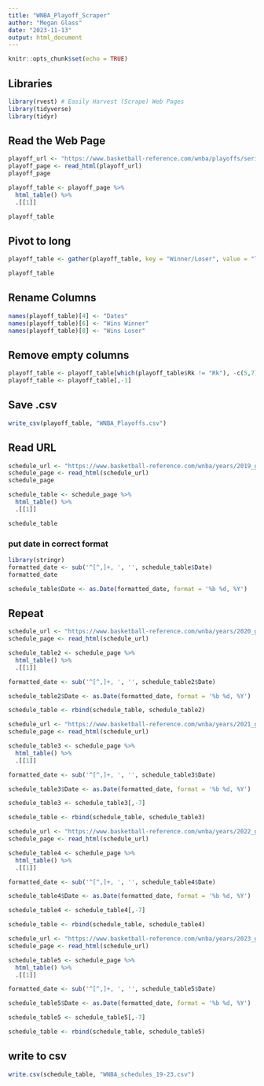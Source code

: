 ---
title: "WNBA_Playoff_Scraper"
author: "Megan Glass"
date: "2023-11-13"
output: html_document
---

```{r setup, include=FALSE}
knitr::opts_chunk$set(echo = TRUE)
```

## Libraries
 
```{r}
library(rvest) # Easily Harvest (Scrape) Web Pages
library(tidyverse)
library(tidyr)
```


## Read the Web Page
```{r}
playoff_url <- "https://www.basketball-reference.com/wnba/playoffs/series.html"
playoff_page <- read_html(playoff_url)
playoff_page
```

```{r}
playoff_table <- playoff_page %>%
  html_table() %>%
  .[[1]]

playoff_table
```
## Pivot to long
```{r}
playoff_table <- gather(playoff_table, key = "Winner/Loser", value = "Team", c("Winner", "Loser"))

playoff_table
```

## Rename Columns
```{r}
names(playoff_table)[4] <- "Dates"
names(playoff_table)[6] <- "Wins Winner"
names(playoff_table)[8] <- "Wins Loser"
```

## Remove empty columns
```{r}
playoff_table <- playoff_table[which(playoff_table$Rk != "Rk"), -c(5,7)]
playoff_table <- playoff_table[,-1]
```

## Save .csv
```{r}
write_csv(playoff_table, "WNBA_Playoffs.csv")
```




## Read URL

```{r}
schedule_url <- "https://www.basketball-reference.com/wnba/years/2019_games.html"
schedule_page <- read_html(schedule_url)
schedule_page
```

```{r}
schedule_table <- schedule_page %>%
  html_table() %>%
  .[[1]]

schedule_table
```

### put date in correct format
```{r}
library(stringr)
formatted_date <- sub('^[^,]+, ', '', schedule_table$Date)
formatted_date

schedule_table$Date <- as.Date(formatted_date, format = '%b %d, %Y')
```


## Repeat
```{r}
schedule_url <- "https://www.basketball-reference.com/wnba/years/2020_games.html"
schedule_page <- read_html(schedule_url)

schedule_table2 <- schedule_page %>%
  html_table() %>%
  .[[1]]

formatted_date <- sub('^[^,]+, ', '', schedule_table2$Date)

schedule_table2$Date <- as.Date(formatted_date, format = '%b %d, %Y')

schedule_table <- rbind(schedule_table, schedule_table2)
```
```{r}
schedule_url <- "https://www.basketball-reference.com/wnba/years/2021_games.html"
schedule_page <- read_html(schedule_url)

schedule_table3 <- schedule_page %>%
  html_table() %>%
  .[[1]]

formatted_date <- sub('^[^,]+, ', '', schedule_table3$Date)

schedule_table3$Date <- as.Date(formatted_date, format = '%b %d, %Y')

schedule_table3 <- schedule_table3[,-7]

schedule_table <- rbind(schedule_table, schedule_table3)
```

```{r}
schedule_url <- "https://www.basketball-reference.com/wnba/years/2022_games.html"
schedule_page <- read_html(schedule_url)

schedule_table4 <- schedule_page %>%
  html_table() %>%
  .[[1]]

formatted_date <- sub('^[^,]+, ', '', schedule_table4$Date)

schedule_table4$Date <- as.Date(formatted_date, format = '%b %d, %Y')

schedule_table4 <- schedule_table4[,-7]

schedule_table <- rbind(schedule_table, schedule_table4)
```

```{r}
schedule_url <- "https://www.basketball-reference.com/wnba/years/2023_games.html"
schedule_page <- read_html(schedule_url)

schedule_table5 <- schedule_page %>%
  html_table() %>%
  .[[1]]

formatted_date <- sub('^[^,]+, ', '', schedule_table5$Date)

schedule_table5$Date <- as.Date(formatted_date, format = '%b %d, %Y')

schedule_table5 <- schedule_table5[,-7]

schedule_table <- rbind(schedule_table, schedule_table5)
```

## write to csv
```{r}
write.csv(schedule_table, "WNBA_schedules_19-23.csv")
```


